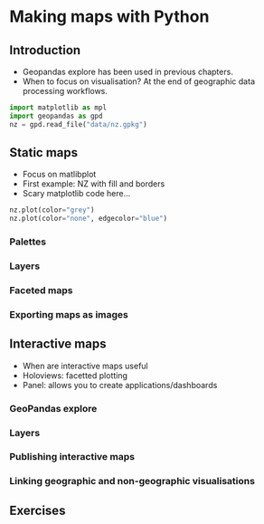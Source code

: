 # Making maps with Python {#map-making}

## Introduction

- Geopandas explore has been used in previous chapters.
- When to focus on visualisation? At the end of geographic data processing workflows.

<!-- Input datasets: https://github.com/geocompr/spDatapy -->
<!-- Decision of whether to use static or interactive. -->
<!-- Flow diagram? -->

```python
import matplotlib as mpl
import geopandas as gpd
nz = gpd.read_file("data/nz.gpkg") 
```


## Static maps

- Focus on matlibplot
- First example: NZ with fill and borders
- Scary matplotlib code here...

```python
nz.plot(color="grey")
nz.plot(color="none", edgecolor="blue")
```

<!-- # Add fill layer to nz shape
tm_shape(nz) +
  tm_fill() 
# Add border layer to nz shape
tm_shape(nz) +
  tm_borders() 
# Add fill and border layers to nz shape
tm_shape(nz) +
  tm_fill() +
  tm_borders()  -->

### Palettes
### Layers
### Faceted maps
### Exporting maps as images

<!-- ## Animated maps -->
## Interactive maps

- When are interactive maps useful
- Holoviews: facetted plotting
- Panel: allows you to create applications/dashboards

### GeoPandas explore
### Layers
### Publishing interactive maps
### Linking geographic and non-geographic visualisations

<!-- ## Mapping applications Streamlit? -->

## Exercises
